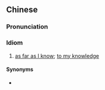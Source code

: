 {{also|据我所知}}
==Chinese==
{{zh-forms|s=据我所知}}

===Pronunciation===
{{zh-pron
|m=jùwǒsuǒzhī
|c=geoi3 ngo5 so2 zi1
|cat=id
}}

===Idiom===
{{zh-idiom}}

# [[as far as I know]]; [[to one's knowledge|to my knowledge]]

====Synonyms====
* {{zh-l|就我所知}}